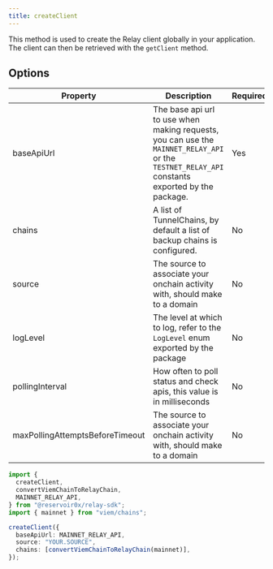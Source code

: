 ```yaml
---
title: createClient
---
```


This method is used to create the Relay client globally in your application. The client can then be retrieved with the `getClient` method.

## Options

| Property                        | Description                                                                                                                                     | Required |
| ------------------------------- | ----------------------------------------------------------------------------------------------------------------------------------------------- | -------- |
| baseApiUrl                      | The base api url to use when making requests, you can use the `MAINNET_RELAY_API` or the `TESTNET_RELAY_API` constants exported by the package. | Yes      |
| chains                          | A list of TunnelChains, by default a list of backup chains is configured.                                                                       | No       |
| source                          | The source to associate your onchain activity with, should make to a domain                                                                     | No       |
| logLevel                        | The level at which to log, refer to the `LogLevel` enum exported by the package                                                                 | No       |
| pollingInterval                 | How often to poll status and check apis, this value is in milliseconds                                                                          | No       |
| maxPollingAttemptsBeforeTimeout | The source to associate your onchain activity with, should make to a domain                                                                     | No       |

```typescript
import {
  createClient,
  convertViemChainToRelayChain,
  MAINNET_RELAY_API,
} from "@reservoir0x/relay-sdk";
import { mainnet } from "viem/chains";

createClient({
  baseApiUrl: MAINNET_RELAY_API,
  source: "YOUR.SOURCE",
  chains: [convertViemChainToRelayChain(mainnet)],
});
```
